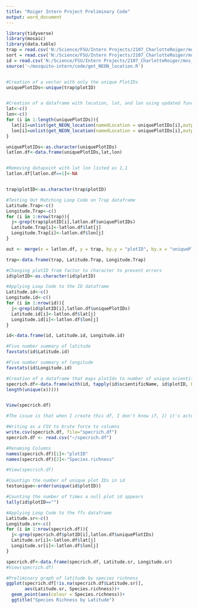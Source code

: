 ```yaml
---
title: "Roiger Intern Project Preliminary Code"
output: word_document
---
```


```r
library(tidyverse)
library(mosaic)
library(data.table)
trap = read.csv('N:/Science/FSU/Intern Projects/2107_CharlotteRoiger/mos_trapping_in.csv')
sort = read.csv('N:/Science/FSU/Intern Projects/2107_CharlotteRoiger/mos_sorting_in.csv')
id = read.csv('N:/Science/FSU/Intern Projects/2107_CharlotteRoiger/mos_identification_in.csv')
source('~/mosquito-intern/code/get_NEON_location.R')


#Creation of a vector with only the unique PlotIDs
uniquePlotIDs<-unique(trap$plotID)


#Creation of a dataframe with location, lat, and lon using updated function
lat<-c()
lon<-c()
for (i in 1:length(uniquePlotIDs)){
  lat[i]=unlist(get_NEON_location(namedLocation = uniquePlotIDs[i],output = "latlon")[2],use.names = FALSE)
  lon[i]=unlist(get_NEON_location(namedLocation = uniquePlotIDs[i],output = "latlon")[3],use.names = FALSE)
}

uniquePlotIDs<-as.character(uniquePlotIDs)
latlon.df<-data.frame(uniquePlotIDs,lat,lon)


#Removing datapoint with lat lon listed as 1,1
latlon.df[latlon.df==1]<-NA


trap$plotID<-as.character(trap$plotID)

#Testing Out Matching Loop Code on Trap dataframe
Latitude.Trap<-c()
Longitude.Trap<-c()
for (i in 1:nrow(trap)){
  j<-grep(trap$plotID[i],latlon.df$uniquePlotIDs)
  Latitude.Trap[i]<-latlon.df$lat[j]
  Longitude.Trap[i]<-latlon.df$lon[j]
}

out <- merge(x = latlon.df, y = trap, by.y = "plotID", by.x = "uniquePlotIDs") #merge example

trap<-data.frame(trap, Latitude.Trap, Longitude.Trap)

#Changing plotID from factor to character to prevent errors
id$plotID<-as.character(id$plotID)

#Applying Loop Code to the ID dataframe
Latitude.id<-c()
Longitude.id<-c()
for (i in 1:nrow(id)){
  j<-grep(id$plotID[i],latlon.df$uniquePlotIDs)
  Latitude.id[i]<-latlon.df$lat[j]
  Longitude.id[i]<-latlon.df$lon[j]
}

id<-data.frame(id, Latitude.id, Longitude.id)

```

```r
#Five number summary of latitude
favstats(id$Latitude.id)

#Five number summary of longitude
favstats(id$Longitude.id)

#Creation of a dataframe that maps plotIds to number of unique scientific names
specrich.df<-data.frame(with(id, tapply(id$scientificName, id$plotID, FUN = function(x)
length(unique(x)))))


View(specrich.df)

#The issue is that when I create this df, I don't know if, 1) it's actually doing what I want, and 2) There are 2235 instances of missing plotID in our dataframe, what should I do? 3) How do I make this df have two columns instead of one?

#Writing as a CSV to brute force to columns
write.csv(specrich.df, file="specrich.df")
specrich.df <- read.csv("~/specrich.df")

#Renaming Columns
names(specrich.df)[1]<-"plotID"
names(specrich.df)[2]<-"Species.richness"

#View(specrich.df)

#Countign the number of unique plot IDs in id
testunique<-order(unique(id$plotID))

#Counting the number of times a null plot id appears
tally(id$plotID=="")

#Applying Loop Code to the ffs dataframe
Latitude.sr<-c()
Longitude.sr<-c()
for (i in 1:nrow(specrich.df)){
  j<-grep(specrich.df$plotID[i],latlon.df$uniquePlotIDs)
  Latitude.sr[i]<-latlon.df$lat[j]
  Longitude.sr[i]<-latlon.df$lon[j]
}

specrich.df<-data.frame(specrich.df, Latitude.sr, Longitude.sr)
#View(specrich.df)

#Preliminary graph of latitude by species richness
ggplot(specrich.df[!is.na(specrich.df$Latitude.sr)],
       aes(Latitude.sr, Species.richness))+
  geom_point(aes(colour = Species.richness))+
  ggtitle("Species Richness by Latitude")

```



